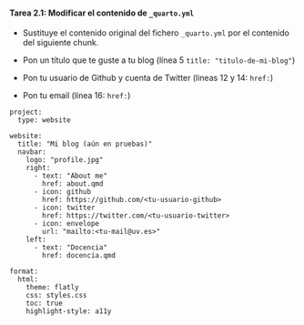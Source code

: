 ::: {.callout-important icon="false"}
#### Tarea 2.1: Modificar el contenido de `_quarto.yml`

- Sustituye el contenido original del fichero `_quarto.yml` por el contenido del siguiente chunk.

- Pon un título que te guste a tu blog (línea 5 `title: "titulo-de-mi-blog"`)

- Pon tu usuario de Github y cuenta de Twitter (lineas 12 y 14: `href:`)

- Pon tu email (línea 16: `href:`)


````verbatim
project:
  type: website

website:
  title: "Mi blog (aún en pruebas)"
  navbar:
    logo: "profile.jpg"
    right:
      - text: "About me"
        href: about.qmd
      - icon: github
        href: https://github.com/<tu-usuario-github>
      - icon: twitter
        href: https://twitter.com/<tu-usuario-twitter>
      - icon: envelope
        url: "mailto:<tu-mail@uv.es>"
    left: 
      - text: "Docencia"
        href: docencia.qmd
 
format:
  html:
    theme: flatly  
    css: styles.css
    toc: true
    highlight-style: a11y
````


:::
